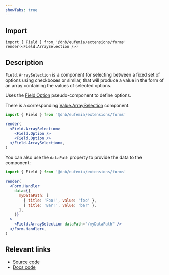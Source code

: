 ```yaml
---
showTabs: true
---
```


## Import

```tsx
import { Field } from '@dnb/eufemia/extensions/forms'
render(<Field.ArraySelection />)
```

## Description

`Field.ArraySelection` is a component for selecting between a fixed set of options using checkboxes or similar, that will produce a value in the form of an array containing the values of selected options.

Uses the [Field.Option](/uilib/extensions/forms/base-fields/Option/) pseudo-component to define options.

There is a corresponding [Value.ArraySelection](/uilib/extensions/forms/Value/ArraySelection) component.

```jsx
import { Field } from '@dnb/eufemia/extensions/forms'

render(
  <Field.ArraySelection>
    <Field.Option />
    <Field.Option />
  </Field.ArraySelection>,
)
```

You can also use the `dataPath` property to provide the data to the component:

```jsx
import { Field } from '@dnb/eufemia/extensions/forms'

render(
  <Form.Handler
    data={{
      myDataPath: [
        { title: 'Foo!', value: 'foo' },
        { title: 'Bar!', value: 'bar' },
      ],
    }}
  >
    <Field.ArraySelection dataPath="/myDataPath" />
  </Form.Handler>,
)
```

## Relevant links

- [Source code](https://github.com/dnbexperience/eufemia/tree/main/packages/dnb-eufemia/src/extensions/forms/base-fields/ArraySelection)
- [Docs code](https://github.com/dnbexperience/eufemia/tree/main/packages/dnb-design-system-portal/src/docs/uilib/extensions/forms/base-fields/ArraySelection)
